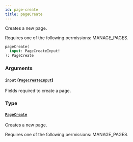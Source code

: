```yaml
---
id: page-create
title: pageCreate
---
```



Creates a new page. 

Requires one of the following permissions: MANAGE_PAGES.

```graphql
pageCreate(
  input: PageCreateInput!
): PageCreate
```


### Arguments

#### `input` ([`PageCreateInput`](../../../developer/api-reference/inputs/page-create-input))

Fields required to create a page.


### Type

#### [`PageCreate`](../../../developer/api-reference/objects/page-create) 

Creates a new page. 

Requires one of the following permissions: MANAGE_PAGES.




